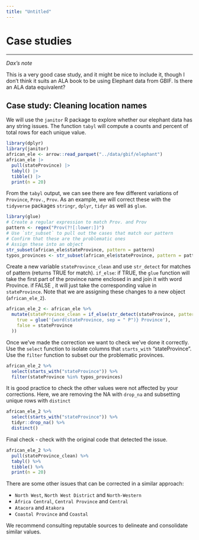 ```yaml
---
title: "Untitled"
---
```


# Case studies

<!-- 
The below is taken from the strings chapter.
-->

---

*Dax's note*

This is a very good case study, and it might be nice to include it, though I don't think it suits an ALA book to be using Elephant data from GBIF. Is there an ALA data equivalent?

## Case study: Cleaning location names

We will use the `janitor` R package to explore whether our elephant data has any
string issues. The function `tabyl` will compute a counts and percent of total
rows for each unique value.

```r
library(dplyr)
library(janitor)
african_ele <- arrow::read_parquet("../data/gbif/elephant")
african_ele |>
  pull(stateProvince) |>
  tabyl() |>
  tibble() |>
  print(n = 20)
```

From the `tabyl` output, we can see there are few different variations of
`Province`, `Prov.`, `Prov`. As an example, we will correct these with the
`tidyverse` packages `stringr`, `dplyr`, `tidyr` as well as `glue`.

```r
library(glue)
# Create a regular expression to match Prov. and Prov
pattern <- regex("Prov(?![:lower:])")
# Use `str_subset` to pull out the cases that match our pattern
# Confirm that these are the problematic ones
# Assign these into an object
str_subset(african_ele$stateProvince, pattern = pattern)
typos_provinces <- str_subset(african_ele$stateProvince, pattern = pattern)
```

Create a new variable `stateProvince_clean` and use `str_detect` for matches of pattern (returns TRUE for match). `if_else`: if TRUE, the `glue` function will take the first part of the province name enclosed in and join it with word Province. if FALSE , it will just take the corresponding value in `stateProvince`. Note that we are assigning these changes to a new object (`african_ele_2`). 


```r
african_ele_2 <- african_ele %>%
  mutate(stateProvince_clean = if_else(str_detect(stateProvince, pattern = pattern),
    true = glue('{word(stateProvince, sep = " P")} Province'),
    false = stateProvince
  ))
```

Once we've made the correction we want to check we've done it correctly. Use the `select` function to isolate columns that `starts_with` "stateProvince". Use the `filter` function to subset our the problematic provinces.

```r
african_ele_2 %>%
  select(starts_with("stateProvince")) %>%
  filter(stateProvince %in% typos_provinces)
```


It is good practice to check the other values were not affected by your corrections. Here, we are removing the NA with `drop_na` and subsetting unique rows with `distinct`


```r
african_ele_2 %>%
  select(starts_with("stateProvince")) %>%
  tidyr::drop_na() %>%
  distinct()
```

Final check - check with the original code that detected the issue. 

```r
african_ele_2 %>%
  pull(stateProvince_clean) %>%
  tabyl() %>%
  tibble() %>%
  print(n = 20)
```

There are some other issues that can be corrected in a similar approach:

-   `North West`, `North West District` and `North-Western`
-   `Àfrica Central`, `Central Province` and `Central`
-   `Atacora` and `Atakora`
-   `Coastal Province` and `Coastal`

We recommend consulting reputable sources to delineate and consolidate similar values.

